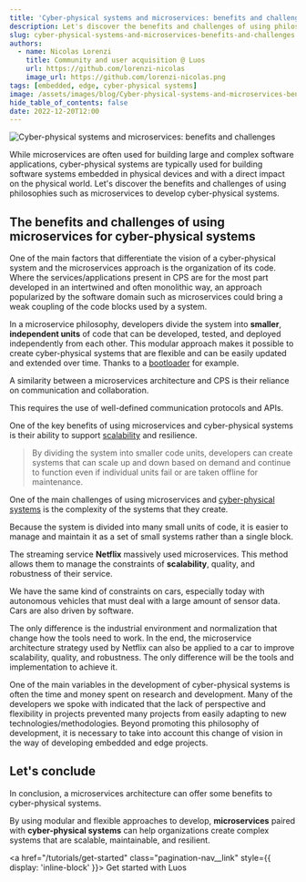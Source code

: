 ```yaml
---
title: 'Cyber-physical systems and microservices: benefits and challenges'
description: Let's discover the benefits and challenges of using philosophies such as microservices to develop cyber-physical systems.
slug: cyber-physical-systems-and-microservices-benefits-and-challenges
authors:
  - name: Nicolas Lorenzi
    title: Community and user acquisition @ Luos
    url: https://github.com/lorenzi-nicolas
    image_url: https://github.com/lorenzi-nicolas.png
tags: [embedded, edge, cyber-physical systems]
image: /assets/images/blog/Cyber-physical-systems-and-microservices-benefits-and-challenges.png
hide_table_of_contents: false
date: 2022-12-20T12:00
---
```



![Cyber-physical systems and microservices: benefits and challenges](/assets/images/blog/Cyber-physical-systems-and-microservices-benefits-and-challenges.png)

While microservices are often used for building large and complex software applications, cyber-physical systems are typically used for building software systems embedded in physical devices and with a direct impact on the physical world.
Let's discover the benefits and challenges of using philosophies such as microservices to develop cyber-physical systems.

<!--truncate-->

<h2>The benefits and challenges of using microservices for cyber-physical systems</h2>

One of the main factors that differentiate the vision of a cyber-physical system and the microservices approach is the organization of its code. 
Where the services/applications present in CPS are for the most part developed in an intertwined and often monolithic way, an approach popularized by the software domain such as microservices could bring a weak coupling of the code blocks used by a system.

In a microservice philosophy, developers divide the system into **smaller**, **independent units** of code that can be developed, tested, and deployed independently from each other. This modular approach makes it possible to create cyber-physical systems that are flexible and can be easily updated and extended over time. Thanks to a [bootloader](/docs/tools/bootloader) for example.

A similarity between a microservices architecture and CPS is their reliance on communication and collaboration.

This requires the use of well-defined communication protocols and APIs.

One of the key benefits of using microservices and cyber-physical systems is their ability to support [scalability](/docs/luos-technology#good-practices-with-luos) and resilience. 

> By dividing the system into smaller code units, developers can create systems that can scale up and down based on demand and continue to function even if individual units fail or are taken offline for maintenance.

One of the main challenges of using microservices and [cyber-physical systems](/blog/cyber-physical-systems) is the complexity of the systems that they create. 

Because the system is divided into many small units of code, it is easier to manage and maintain it as a set of small systems rather than a single block.

The streaming service **Netflix** massively used microservices. This method allows them to manage the constraints of **scalability**, quality, and robustness of their service. 

We have the same kind of constraints on cars, especially today with autonomous vehicles that must deal with a large amount of sensor data. Cars are also driven by software. 

The only difference is the industrial environment and normalization that change how the tools need to work. In the end, the microservice architecture strategy used by Netflix can also be applied to a car to improve scalability, quality, and robustness.
The only difference will be the tools and implementation to achieve it.

One of the main variables in the development of cyber-physical systems is often the time and money spent on research and development. Many of the developers we spoke with indicated that the lack of perspective and flexibility in projects prevented many projects from easily adapting to new technologies/methodologies. 
Beyond promoting this philosophy of development, it is necessary to take into account this change of vision in the way of developing embedded and edge projects.

<h2>Let's conclude</h2>

In conclusion, a microservices architecture can offer some benefits to cyber-physical systems.

By using modular and flexible approaches to develop, **microservices** paired with **cyber-physical systems** can help organizations create complex systems that are scalable, maintainable, and resilient.

<a href="/tutorials/get-started" class="pagination-nav__link" style={{ display: 'inline-block' }}>
  Get started with Luos
</a>
